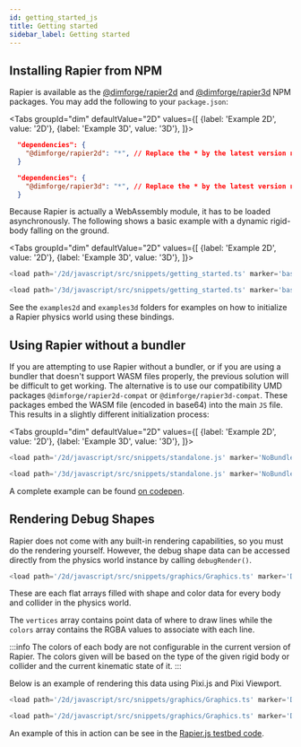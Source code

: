 ```yaml
---
id: getting_started_js
title: Getting started
sidebar_label: Getting started
---
```


## Installing Rapier from NPM
Rapier is available as the [@dimforge/rapier2d](https://www.npmjs.com/package/@dimforge/rapier2d) and
[@dimforge/rapier3d](https://www.npmjs.com/package/@dimforge/rapier3d) NPM packages. You may add the following to
your `package.json`:

<Tabs
  groupId="dim"
  defaultValue="2D"
  values={[
    {label: 'Example 2D', value: '2D'},
    {label: 'Example 3D', value: '3D'},
  ]}>
  <TabItem value="2D">

```json
  "dependencies": {
    "@dimforge/rapier2d": "*", // Replace the * by the latest version number.
  }
```

  </TabItem>
  <TabItem value="3D">

```json
  "dependencies": {
    "@dimforge/rapier3d": "*", // Replace the * by the latest version number.
  }
```

  </TabItem>
</Tabs>

Because Rapier is actually a WebAssembly module, it has to be loaded asynchronously. The following shows a basic
example with a dynamic rigid-body falling on the ground.

<Tabs
  groupId="dim"
  defaultValue="2D"
  values={[
    {label: 'Example 2D', value: '2D'},
    {label: 'Example 3D', value: '3D'},
  ]}>
  <TabItem value="2D">

```js
<load path='/2d/javascript/src/snippets/getting_started.ts' marker='basic_sim' />
```

  </TabItem>
  <TabItem value="3D">

```js
<load path='/3d/javascript/src/snippets/getting_started.ts' marker='basic_sim' />
```

  </TabItem>
</Tabs>

See the `examples2d` and `examples3d` folders for examples on how to initialize a Rapier physics
world using these bindings.

## Using Rapier without a bundler

If you are attempting to use Rapier without a bundler, or if you are using a bundler that doesn't support WASM
files properly, the previous solution will be difficult to get working. The alternative is to use our compatibility
UMD packages `@dimforge/rapier2d-compat` or `@dimforge/rapier3d-compat`. These packages embed the WASM file (encoded
in base64) into the main `JS` file. This results in a slightly different initialization process:

<Tabs
  groupId="dim"
  defaultValue="2D"
  values={[
    {label: 'Example 2D', value: '2D'},
    {label: 'Example 3D', value: '3D'},
  ]}>
  <TabItem value="2D">

```js
<load path='/2d/javascript/src/snippets/standalone.js' marker='NoBundler' />
```

  </TabItem>
  <TabItem value="3D">

```js
<load path='/3d/javascript/src/snippets/standalone.js' marker='NoBundler' />
```

  </TabItem>
</Tabs>

A complete example can be found [on codepen](https://codepen.io/sebcrozet/pen/poRQoKK).

## Rendering Debug Shapes

Rapier does not come with any built-in rendering capabilities, so you must do the rendering yourself. However, the debug shape data
can be accessed directly from the physics world instance by calling `debugRender()`.

```js
<load path='/2d/javascript/src/snippets/graphics/Graphics.ts' marker='Debug0' />
```

These are each flat arrays filled with shape and color data for every body and collider in the physics world.

The `vertices` array contains point data of where to draw lines while the `colors` array contains the RGBA values to associate
with each line.

:::info
The colors of each body are not configurable in the current version of Rapier. The colors given will
be based on the type of the given rigid body or collider and the current kinematic state of it.
:::

Below is an example of rendering this data using Pixi.js and Pixi Viewport.

```js
<load path='/2d/javascript/src/snippets/graphics/Graphics.ts' marker='Debug1' />
```
```js
<load path='/2d/javascript/src/snippets/graphics/Graphics.ts' marker='Debug2' />
```

An example of this in action can be see in the [Rapier.js testbed code](https://github.com/dimforge/rapier.js/blob/master/testbed2d/src/Graphics.ts).
